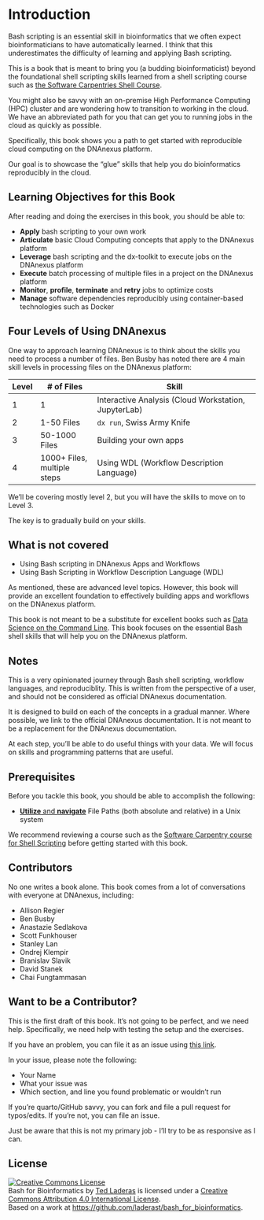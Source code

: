 # Introduction 

Bash scripting is an essential skill in bioinformatics that we often expect bioinformaticians to have automatically learned. I think that this underestimates the difficulty of learning and applying Bash scripting.

This is a book that is meant to bring you (a budding bioinformaticist) beyond the foundational shell scripting skills learned from a shell scripting course such as [the Software Carpentries Shell  Course](https://swcarpentry.github.io/shell-novice/).

You might also be savvy with an on-premise High Performance Computing (HPC) cluster and are wondering how to transition to working in the cloud. We have an abbreviated path for you that can get you to running jobs in the cloud as quickly as possible.

Specifically, this book shows you a path to get started with reproducible cloud computing on the DNAnexus platform.

Our goal is to showcase the "glue" skills that help you do bioinformatics reproducibly in the cloud.

## Learning Objectives for this Book

After reading and doing the exercises in this book, you should be able to:

-   **Apply** bash scripting to your own work
-   **Articulate** basic Cloud Computing concepts that apply to the DNAnexus platform
-   **Leverage** bash scripting and the dx-toolkit to execute jobs on the DNAnexus platform
-   **Execute** batch processing of multiple files in a project on the DNAnexus platform
-   **Monitor**, **profile**, **terminate** and **retry** jobs to optimize costs
-   **Manage** software dependencies reproducibly using container-based technologies such as Docker

## Four Levels of Using DNAnexus

One way to approach learning DNAnexus is to think about the skills you need to process a number of files. Ben Busby has noted there are 4 main skill levels in processing files on the DNAnexus platform:

| Level | \# of Files   | Skill                                     |
|-------|---------------|-------------------------------------------|
| 1     | 1             | Interactive Analysis (Cloud Workstation, JupyterLab)                                  |
| 2     | 1-50 Files    | `dx run`, Swiss Army Knife                          |
| 3     | 50-1000 Files | Building your own apps                    |
| 4     | 1000+ Files, multiple steps   | Using WDL (Workflow Description Language) |

We'll be covering mostly level 2, but you will have the skills to move on to Level 3.

The key is to gradually build on your skills. 

## What is not covered

-   Using Bash scripting in DNAnexus Apps and Workflows
-   Using Bash Scripting in Workflow Description Language (WDL)

As mentioned, these are advanced level topics. However, this book will provide an excellent foundation to effectively building apps and workflows on the DNAnexus platform.

This book is not meant to be a substitute for excellent books such as [Data Science on the Command Line](https://datascienceatthecommandline.com/2e/). This book focuses on the essential Bash shell skills that will help you on the DNAnexus platform.

## Notes

This is a very opinionated journey through Bash shell scripting, workflow languages, and reproduciblity. This is written from the perspective of a user, and should not be considered as official DNAnexus documentation.

It is designed to build on each of the concepts in a gradual manner. Where possible, we link to the official DNAnexus documentation. It is not meant to be a replacement for the DNAnexus documentation.

At each step, you'll be able to do useful things with your data. We will focus on skills and programming patterns that are useful.

## Prerequisites

Before you tackle this book, you should be able to accomplish the following:

-   [**Utilize** and **navigate**](https://swcarpentry.github.io/shell-novice/02-filedir/index.html) File Paths (both absolute and relative) in a Unix system

We recommend reviewing a course such as the [Software Carpentry course for Shell Scripting](https://swcarpentry.github.io/shell-novice/) before getting started with this book.

## Contributors

No one writes a book alone. This book comes from a lot of conversations with everyone at DNAnexus, including:

-   Allison Regier
-   Ben Busby
-   Anastazie Sedlakova
-   Scott Funkhouser
-   Stanley Lan
-   Ondrej Klempir
-   Branislav Slavik
-   David Stanek
-   Chai Fungtammasan

## Want to be a Contributor?

This is the first draft of this book. It's not going to be perfect, and we need help. Specifically, we need help with testing the setup and the exercises.

If you have an problem, you can file it as an issue using [this link](https://github.com/laderast/bash_for_bioinformatics/issues/new/choose).

In your issue, please note the following:

- Your Name
- What your issue was
- Which section, and line you found problematic or wouldn't run


If you're quarto/GitHub savvy, you can fork and file a pull request for typos/edits. If you're not, you can file an issue.

Just be aware that this is not my primary job - I'll try to be as responsive as I can.

## License

<a rel="license" href="http://creativecommons.org/licenses/by/4.0/"><img src="https://i.creativecommons.org/l/by/4.0/88x31.png" alt="Creative Commons License" style="border-width:0"/></a><br />[Bash for Bioinformatics]{xmlns:dct="http://purl.org/dc/terms/" property="dct:title"} by <a xmlns:cc="http://creativecommons.org/ns#" href="https://laderast.github.io/bash_for_bioinformatics" property="cc:attributionName" rel="cc:attributionURL">Ted Laderas</a> is licensed under a <a rel="license" href="http://creativecommons.org/licenses/by/4.0/">Creative Commons Attribution 4.0 International License</a>.<br />Based on a work at <a xmlns:dct="http://purl.org/dc/terms/" href="https://github.com/laderast/bash_for_bioinformatics" rel="dct:source">https://github.com/laderast/bash_for_bioinformatics</a>.
